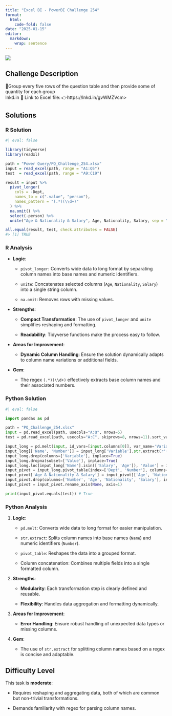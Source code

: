 ```yaml
---
title: "Excel BI - PowerBI Challenge 254"
format: 
  html:
    code-fold: false
date: "2025-01-15"
editor: 
  markdown: 
    wrap: sentence
---
```


![](/challenges/images/exc253pq.jpg)

## Challenge Description

🔰Group every five rows of the question table and then provide some of quantity for each group\
lnkd.in 🔗 Link to Excel file: 👉https://lnkd.in/gvWMZVcm\>

## Solutions

::: panel-tabset
### R Solution

```r
#| eval: false

library(tidyverse)
library(readxl)

path = "Power Query/PQ_Challenge_254.xlsx"
input = read_excel(path, range = "A1:Q5")
test  = read_excel(path, range = "A9:C19")

result = input %>%
  pivot_longer(
    cols = -Dept,                          
    names_to = c(".value", "person"),        
    names_pattern = "(.*)(\\d+)"          
  ) %>%
  na.omit() %>%
  select(-person) %>%
  unite("Age & Nationality & Salary", Age, Nationality, Salary, sep = ", ")

all.equal(result, test, check.attributes = FALSE)
#> [1] TRUE                               
```

### R Analysis

-   **Logic**:

    -   `pivot_longer`: Converts wide data to long format by separating column names into base names and numeric identifiers.

    -   `unite`: Concatenates selected columns (`Age`, `Nationality`, `Salary`) into a single string column.

    -   `na.omit`: Removes rows with missing values.

-   **Strengths**:

    -   **Compact Transformation**: The use of `pivot_longer` and `unite` simplifies reshaping and formatting.

    -   **Readability**: Tidyverse functions make the process easy to follow.

-   **Areas for Improvement**:

    -   **Dynamic Column Handling**: Ensure the solution dynamically adapts to column name variations or additional fields.

-   **Gem**:

    -   The regex `(.*)(\\d+)` effectively extracts base column names and their associated numbers.

### Python Solution

```python
#| eval: false

import pandas as pd

path = "PQ_Challenge_254.xlsx"
input = pd.read_excel(path, usecols="A:Q", nrows=5)
test = pd.read_excel(path, usecols="A:C", skiprows=8, nrows=11).sort_values("Dept").reset_index(drop=True)

input_long = pd.melt(input, id_vars=[input.columns[0]], var_name='Variable', value_name='Value')
input_long[['Name', 'Number']] = input_long['Variable'].str.extract(r'([a-zA-Z]+)(\d+)')
input_long.drop(columns=['Variable'], inplace=True)
input_long.dropna(subset=['Value'], inplace=True)
input_long.loc[input_long['Name'].isin(['Salary', 'Age']), 'Value'] = input_long.loc[input_long['Name'].isin(['Salary', 'Age']), 'Value'].astype(int)
input_pivot = input_long.pivot_table(index=['Dept', 'Number'], columns='Name', values='Value', aggfunc='first').reset_index()
input_pivot['Age & Nationality & Salary'] = input_pivot[['Age', 'Nationality', 'Salary']].astype(str).agg(', '.join, axis=1)
input_pivot.drop(columns=['Number', 'Age', 'Nationality', 'Salary'], inplace=True)
input_pivot = input_pivot.rename_axis(None, axis=1)

print(input_pivot.equals(test)) # True
```

### Python Analysis

1.  **Logic**:

    -   `pd.melt`: Converts wide data to long format for easier manipulation.

    -   `str.extract`: Splits column names into base names (`Name`) and numeric identifiers (`Number`).

    -   `pivot_table`: Reshapes the data into a grouped format.

    -   Column concatenation: Combines multiple fields into a single formatted column.

2.  **Strengths**:

    -   **Modularity**: Each transformation step is clearly defined and reusable.

    -   **Flexibility**: Handles data aggregation and formatting dynamically.

3.  **Areas for Improvement**:

    -   **Error Handling**: Ensure robust handling of unexpected data types or missing columns.

4.  **Gem**:

    -   The use of `str.extract` for splitting column names based on a regex is concise and adaptable.
:::

## **Difficulty Level**

This task is **moderate**:

-   Requires reshaping and aggregating data, both of which are common but non-trivial transformations.

-   Demands familiarity with regex for parsing column names.
